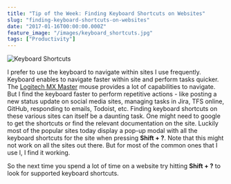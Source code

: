 ```yaml
---
title: "Tip of the Week: Finding Keyboard Shortcuts on Websites"
slug: "finding-keyboard-shortcuts-on-websites"
date: "2017-01-16T00:00:00.000Z"
feature_image: "/images/keyboard_shortcuts.jpg"
tags: ["Productivity"]
---
```


![Keyboard Shortcuts](/images/keyboard_shortcuts.jpg)

I prefer to use the keyboard to navigate within sites I use frequently. Keyboard enables to navigate faster within site and perform tasks quicker. The [Logitech MX Master](/posts/review-six-months-and-counting-logitech-mx-master/) mouse provides a lot of capabilities to navigate. But I find the keyboard faster to perform repetitive actions - like posting a new status update on social media sites, managing tasks in Jira, TFS online, GitHub, responding to emails, Todoist, etc. Finding keyboard shortcuts on these various sites can itself be a daunting task. One might need to google to get the shortcuts or find the relevant documentation on the site. Luckily most of the popular sites today display a pop-up modal with all the keyboard shortcuts for the site when pressing **Shift + ?**. Note that this might not work on all the sites out there. But for most of the common ones that I use l, I find it working.

So the next time you spend a lot of time on a website try hitting **Shift + ?** to look for supported keyboard shortcuts.